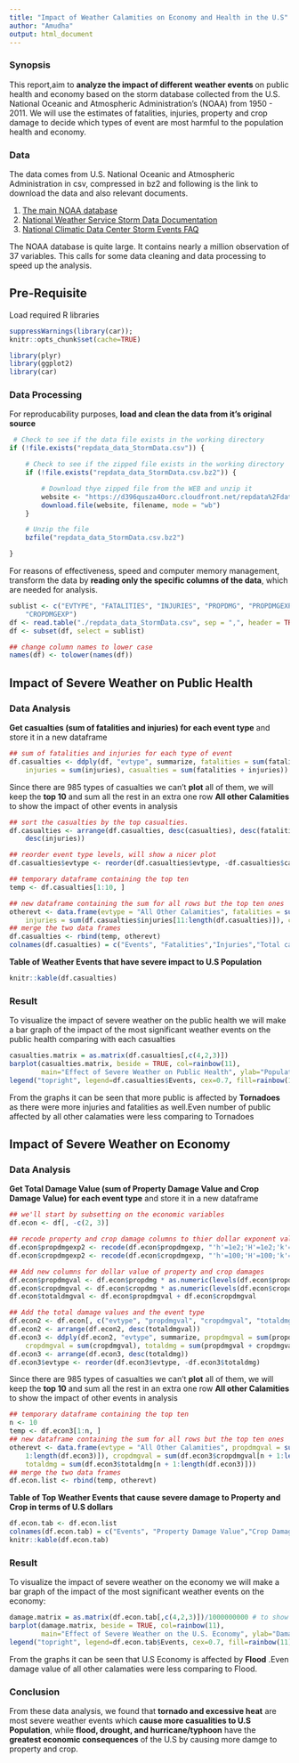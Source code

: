 ```yaml
---
title: "Impact of Weather Calamities on Economy and Health in the U.S"
author: "Amudha"
output: html_document
---
```


### Synopsis  
This report,aim to **analyze the impact of different weather events ** on public health and economy based on the storm database collected from the U.S. National Oceanic and Atmospheric Administration's (NOAA) from 1950 - 2011. We will use the estimates of fatalities, injuries, property and crop damage to decide which types of event are most harmful to the population health and economy. 


### Data
The data comes from U.S. National Oceanic and Atmospheric Administration in csv, compressed in bz2 and following is the link to download the data and also relevant documents. 

 1. [The main NOAA database](https://d396qusza40orc.cloudfront.net/repdata%2Fdata%2FStormData.csv.bz2)
 2. [National Weather Service Storm Data Documentation](https://d396qusza40orc.cloudfront.net/repdata%2Fpeer2_doc%2Fpd01016005curr.pdf)
 3. [National Climatic Data Center Storm Events FAQ](https://d396qusza40orc.cloudfront.net/repdata%2Fpeer2_doc%2FNCDC%20Storm%20Events-FAQ%20Page.pdf)
 
 The NOAA database is quite large. It contains nearly a million observation of 37 variables. This calls for some data cleaning and data processing to speed up the analysis.

 
## Pre-Requisite
 Load required R libraries

``` r
suppressWarnings(library(car));
knitr::opts_chunk$set(cache=TRUE)
```

``` r
library(plyr)
library(ggplot2)
library(car)
```

### Data Processing
 For reproducability purposes, **load and clean the data from it's original source** 


``` r
 # Check to see if the data file exists in the working directory
if (!file.exists("repdata_data_StormData.csv")) {

    # Check to see if the zipped file exists in the working directory
    if (!file.exists("repdata_data_StormData.csv.bz2")) {

        # Download thye zipped file from the WEB and unzip it
        website <- "https://d396qusza40orc.cloudfront.net/repdata%2Fdata%2FStormData.csv.bz2"
        download.file(website, filename, mode = "wb")
    }

    # Unzip the file
    bzfile("repdata_data_StormData.csv.bz2")

}
```
For reasons of effectiveness, speed and computer memory management, transform the data by **reading only the specific columns of the data**, which are needed for analysis.

``` r
sublist <- c("EVTYPE", "FATALITIES", "INJURIES", "PROPDMG", "PROPDMGEXP", "CROPDMG", 
    "CROPDMGEXP")
df <- read.table("./repdata_data_StormData.csv", sep = ",", header = TRUE)
df <- subset(df, select = sublist)

## change column names to lower case
names(df) <- tolower(names(df))
```
## Impact of Severe Weather on Public Health

### Data Analysis

**Get casualties (sum of fatalities and injuries) for each event type** and  store it in a new dataframe

``` r
## sum of fatalities and injuries for each type of event
df.casualties <- ddply(df, "evtype", summarize, fatalities = sum(fatalities), 
    injuries = sum(injuries), casualties = sum(fatalities + injuries))
``` 

Since there are 985 types of casualties we can't **plot** all of them, we will keep the **top 10** and sum all the rest in an extra one row **All other Calamities** to show the impact of other events in analysis

``` r
## sort the casualties by the top casualties.
df.casualties <- arrange(df.casualties, desc(casualties), desc(fatalities), 
    desc(injuries))

## reorder event type levels, will show a nicer plot
df.casualties$evtype <- reorder(df.casualties$evtype, -df.casualties$casualties)

## temporary dataframe containing the top ten
temp <- df.casualties[1:10, ]

## new dataframe containing the sum for all rows but the top ten ones
otherevt <- data.frame(evtype = "All Other Calamities", fatalities = sum(df.casualties$fatalities[11:length(df.casualties)]), 
    injuries = sum(df.casualties$injuries[11:length(df.casualties)]), casualties = sum(df.casualties$casualties[11:length(df.casualties)]))
## merge the two data frames
df.casualties <- rbind(temp, otherevt)
colnames(df.casualties) = c("Events", "Fatalities","Injuries","Total casualties")
```
**Table of Weather Events that have severe impact to U.S Population**

``` r
knitr::kable(df.casualties)
```


### Result
To visualize the impact of severe weather on the public health we will make a bar graph of the impact of the most significant weather events on the public health comparing with  each casualties 

``` r
casualties.matrix = as.matrix(df.casualties[,c(4,2,3)])
barplot(casualties.matrix, beside = TRUE, col=rainbow(11),
        main="Effect of Severe Weather on Public Health", ylab="Population")
legend("topright", legend=df.casualties$Events, cex=0.7, fill=rainbow(11))

```

From the graphs it can be seen that more public is affected  by **Tornadoes** as there were more injuries and fatalities as well.Even number of public affected by all other calamaties were less comparing to Tornadoes

## Impact of Severe Weather on Economy
### Data Analysis

**Get Total Damage Value (sum of Property Damage Value and Crop Damage Value) for each event type** and  store it in a new dataframe

``` r
## we'll start by subsetting on the economic variables
df.econ <- df[, -c(2, 3)]

## recode property and crop damage columns to thier dollar exponent value
df.econ$propdmgexp2 <- recode(df.econ$propdmgexp, "'h'=1e2;'H'=1e2;'k'=1e3;'K'=1e3;'m'=1e6;'M'=1e6;'b'=1e9;'B'=1e9;'0'=1;'1'=10;'2'=100;'3'=1000;'4'=10000;'5'=100000;'6'=1000000;'7'=10000000;'8'=100000000;'-'=0;'?'=0;'+'=0;''=0")
df.econ$cropdmgexp2 <- recode(df.econ$cropdmgexp, "'h'=100;'H'=100;'k'=1000;'K'=1000;'m'=1000000;'M'=1000000;'b'=1000000000;'B'=1000000000;'0'=1;'1'=10;'2'=100;'3'=1000;'4'=10000;'5'=100000;'6'=1000000;'7'=10000000;'8'=100000000;'-'=0;'?'=0;'+'=0;''=0")

## Add new columns for dollar value of property and crop damages
df.econ$propdmgval <- df.econ$propdmg * as.numeric(levels(df.econ$propdmgexp2))[df.econ$propdmgexp2]
df.econ$cropdmgval <- df.econ$cropdmg * as.numeric(levels(df.econ$cropdmgexp2))[df.econ$cropdmgexp2]
df.econ$totaldmgval <- df.econ$propdmgval + df.econ$cropdmgval

## Add the total damage values and the event type
df.econ2 <- df.econ[, c("evtype", "propdmgval", "cropdmgval", "totaldmgval")]
df.econ2 <- arrange(df.econ2, desc(totaldmgval))
df.econ3 <- ddply(df.econ2, "evtype", summarize, propdmgval = sum(propdmgval), 
    cropdmgval = sum(cropdmgval), totaldmg = sum(propdmgval + cropdmgval))
df.econ3 <- arrange(df.econ3, desc(totaldmg))
df.econ3$evtype <- reorder(df.econ3$evtype, -df.econ3$totaldmg)
``` 

Since there are 985 types of casualties we can't **plot** all of them, we will keep the **top 10** and sum all the rest in an extra one row **All other Calamities** to show the impact of other events in analysis

``` r
## temporary dataframe containing the top ten
n <- 10
temp <- df.econ3[1:n, ]
## new dataframe containing the sum for all rows but the top ten ones
otherevt <- data.frame(evtype = "All Other Calamities", propdmgval = sum(df.econ3$propdmgval[n + 
    1:length(df.econ3)]), cropdmgval = sum(df.econ3$cropdmgval[n + 1:length(df.econ3)]), 
    totaldmg = sum(df.econ3$totaldmg[n + 1:length(df.econ3)]))
## merge the two data frames
df.econ.list <- rbind(temp, otherevt)
```
**Table of Top Weather Events that cause severe damage to Property and Crop in terms of U.S dollars**

``` r
df.econ.tab <- df.econ.list
colnames(df.econ.tab) = c("Events", "Property Damage Value","Crop Damage Value","Total Damage Value")
knitr::kable(df.econ.tab)
```
  
### Result
To visualize the impact of severe weather on the economy we will make a bar graph of the impact of the most significant weather events on the economy: 

``` r
damage.matrix = as.matrix(df.econ.tab[,c(4,2,3)])/1000000000 # to show as billion $
barplot(damage.matrix, beside = TRUE, col=rainbow(11),
        main="Effect of Severe Weather on the U.S. Economy", ylab="Damage Value in billion dollars")
legend("topright", legend=df.econ.tab$Events, cex=0.7, fill=rainbow(11))

```

From the graphs it can be seen that U.S Economy is affected  by **Flood** .Even damage value of all other calamaties were less comparing to Flood.


### Conclusion
From these data analysis, we found that **tornado and excessive heat** are most severe weather events which **cause more casualities to U.S Population**, while **flood, drought, and hurricane/typhoon** have the **greatest economic consequences** of the U.S by causing more damge to property and crop.